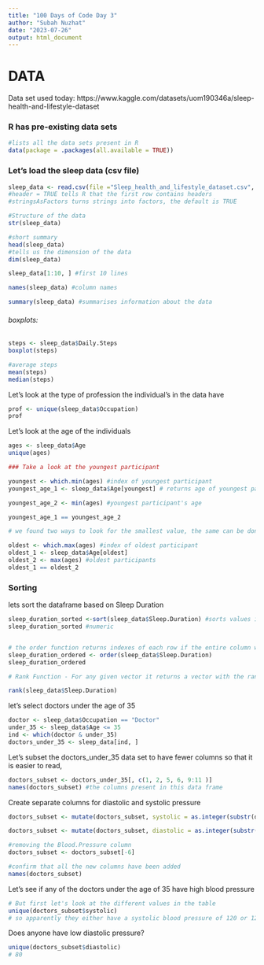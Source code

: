 ```yaml
---
title: "100 Days of Code Day 3"
author: "Subah Nuzhat"
date: "2023-07-26"
output: html_document
---
```

# DATA
Data set used today: https://www.kaggle.com/datasets/uom190346a/sleep-health-and-lifestyle-dataset

### R has pre-existing data sets
```r
#lists all the data sets present in R
data(package = .packages(all.available = TRUE))
```

### Let's load the sleep data (csv file)
```r

sleep_data <- read.csv(file ="Sleep_health_and_lifestyle_dataset.csv", header = TRUE,stringsAsFactors=FALSE )
#header = TRUE tells R that the first row contains headers
#stringsAsFactors turns strings into factors, the default is TRUE

#Structure of the data
str(sleep_data)

#short summary
head(sleep_data)
#tells us the dimension of the data
dim(sleep_data)

sleep_data[1:10, ] #first 10 lines

names(sleep_data) #column names

summary(sleep_data) #summarises information about the data
```

###### boxplots:
```r
steps <- sleep_data$Daily.Steps
boxplot(steps)

#average steps
mean(steps)
median(steps)
```
Let's look at the type of profession the individual's in the data have
```r
prof <- unique(sleep_data$Occupation)
prof
```
Let's look at the age of the individuals
```r
ages <- sleep_data$Age
unique(ages) 

### Take a look at the youngest participant

youngest <- which.min(ages) #index of youngest participant
youngest_age_1 <- sleep_data$Age[youngest] # returns age of youngest participant

youngest_age_2 <- min(ages) #youngest participant's age

youngest_age_1 == youngest_age_2

# we found two ways to look for the smallest value, the same can be done for the largest value (i.e. oldest participent)

oldest <- which.max(ages) #index of oldest participant
oldest_1 <- sleep_data$Age[oldest]
oldest_2 <- max(ages) #oldest participants
oldest_1 == oldest_2
```

### Sorting
lets sort the dataframe based on Sleep Duration
```r
sleep_duration_sorted <-sort(sleep_data$Sleep.Duration) #sorts values in the sleep duration column and returns it
sleep_duration_sorted #numeric


# the order function returns indexes of each row if the entire column was sorted (returns the index that sorts input vector)
sleep_duration_ordered <- order(sleep_data$Sleep.Duration)
sleep_duration_ordered

# Rank Function - For any given vector it returns a vector with the rank of the first entry, second entry, etc., of the input vector.

rank(sleep_data$Sleep.Duration)

```




let's select doctors under the age of 35
```r
doctor <- sleep_data$Occupation == "Doctor"
under_35 <- sleep_data$Age <= 35
ind <- which(doctor & under_35)
doctors_under_35 <- sleep_data[ind, ]
```

Let's subset the doctors_under_35 data set to have fewer columns so that it is easier to read, 

```r
doctors_subset <- doctors_under_35[, c(1, 2, 5, 6, 9:11 )]
names(doctors_subset) #the columns present in this data frame
```
Create separate columns for diastolic and systolic pressure
```r
doctors_subset <- mutate(doctors_subset, systolic = as.integer(substr(doctors_subset$Blood.Pressure, 1, 3)))

doctors_subset <- mutate(doctors_subset, diastolic = as.integer(substr(doctors_subset$Blood.Pressure, 5, 6)))

#removing the Blood.Pressure column
doctors_subset <- doctors_subset[-6] 

#confirm that all the new columns have been added
names(doctors_subset)

```

Let's see if any of the doctors under the age of 35 have high blood pressure

```r
# But first let's look at the different values in the table
unique(doctors_subset$systolic)
# so apparently they either have a systolic blood pressure of 120 or 125

```
Does anyone have low diastolic pressure?
```r
unique(doctors_subset$diastolic) 
# 80
```
